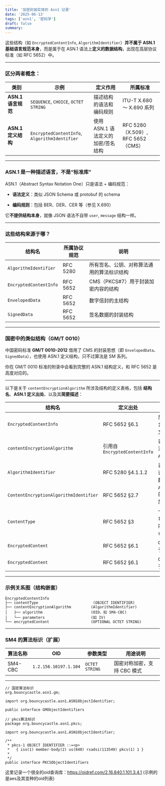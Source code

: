 ```yaml
---
title: '加密封装实体的 Asn1 记录'
date: '2025-06-13'
tags: ['asn1', '密码学']
draft: false
summary:
---
```


这些结构（如 `EncryptedContentInfo`, `AlgorithmIdentifier`）**并不属于 ASN.1 基础语言规范本身**，而是属于在 ASN.1 语法上**定义的数据结构**，出现在高层协议标准（如 RFC 5652）中。

---

###  区分两者概念：

| 类别 | 示例 | 定义作用 | 所属标准 |
| --- | --- | --- | --- |
| **ASN.1 语言规范** | `SEQUENCE`, `CHOICE`, `OCTET STRING` | 描述结构的语法和编码规则 | ITU-T X.680 ～ X.690 系列 |
| **ASN.1 定义结构** | `EncryptedContentInfo`, `AlgorithmIdentifier` | 使用 ASN.1 语法定义的加密/签名结构 | RFC 5280（X.509）, RFC 5652（CMS） |

---

###  ASN.1 是一种**描述语言**，不是“标准库”

ASN.1（Abstract Syntax Notation One）只是语法 + 编码规范：

-   **语法定义**：类似 JSON Schema 或 protobuf 的 schema

-   **编码规则**：包括 BER、DER、CER 等（参见 X.690）


它**不提供结构本身**，就像 JSON 语法不自带 `user`, `message` 结构一样。

---

###  这些结构来源于哪？

| 结构名 | 所属协议规范 | 说明 |
| --- | --- | --- |
| `AlgorithmIdentifier` | RFC 5280 | 所有签名、公钥、对称算法通用的算法标识结构 |
| `EncryptedContentInfo` | RFC 5652 | CMS（PKCS#7）用于封装加密内容的结构 |
| `EnvelopedData` | RFC 5652 | 数字信封的主结构 |
| `SignedData` | RFC 5652 | 签名数据的封装结构 |

---

###  国密中的类似结构（GM/T 0010）

中国密码标准 **GM/T 0010-2012** 借用了 CMS 的封装思想（即 `EnvelopedData`、`SignedData`），也使用 ASN.1 定义结构，只不过算法是 SM 系列。

你在 GM/T 0010 标准的附录中会看到完整的 ASN.1 结构定义，和 RFC 5652 是高度对应的。

---

以下是关于 `contentEncryptionAlgorithm` 所涉及结构的定义表格，包括 **结构名**、**ASN.1 定义出处**、以及其**简要描述**：

| **结构名** | **定义出处** | **简要描述** |
| --- | --- | --- |
| `EncryptedContentInfo` | RFC 5652 §6.1 | 加密内容封装结构，包含加密类型、算法和密文。 |
| `contentEncryptionAlgorithm` | 引用自 `EncryptedContentInfo` | 表示用于加密内容的算法及其参数，类型为 `AlgorithmIdentifier`。 |
| `AlgorithmIdentifier` | RFC 5280 §4.1.1.2 | 表示加密/签名算法标识，包括 `OID` 和可选参数字段。 |
| `ContentEncryptionAlgorithmIdentifier` | RFC 5652 §2.7 | `AlgorithmIdentifier` 的别名，用于特指内容加密算法标识。 |
| `ContentType` | RFC 5652 §3 | 一个 `OBJECT IDENTIFIER`，表示封装内容类型，如 `data`、`signedData` 等。 |
| `EncryptedContent` | RFC 5652 §6.1 | `OCTET STRING` 类型，用于表示加密后的内容。 |
| `EncryptedContent` | RFC 5652 §6.1 | `OCTET STRING` 类型，用于表示加密后的内容。 |
---

### 示例关系图（结构嵌套）

```text
EncryptedContentInfo
├── contentType                         (OBJECT IDENTIFIER)
├── contentEncryptionAlgorithm         (AlgorithmIdentifier)
│   ├── algorithm                      (OID，如 SM4-CBC)
│   └── parameters                     (如 IV)
└── encryptedContent                   (OPTIONAL OCTET STRING)
```

---

### SM4 的算法标识（扩展）

| **算法名称** | **OID** | **参数类型** | **用途说明** |
| --- | --- | --- | --- |
| SM4-CBC | `1.2.156.10197.1.104` | `OCTET STRING` | 国密对称加密，支持 CBC 模式 |

---


```
// 国密算法标识
org.bouncycastle.asn1.gm;

import org.bouncycastle.asn1.ASN1ObjectIdentifier;

public interface GMObjectIdentifiers

// pkcs算法标识
package org.bouncycastle.asn1.pkcs;

import org.bouncycastle.asn1.ASN1ObjectIdentifier;

/**
 * pkcs-1 OBJECT IDENTIFIER ::=<p>
 *   { iso(1) member-body(2) us(840) rsadsi(113549) pkcs(1) 1 }
 *
 */
public interface PKCSObjectIdentifiers
```

这里记录一个很全的oid查询库：https://oidref.com/2.16.840.1.101.3.4.1 (示例的是aes及其变种的oid列表)
